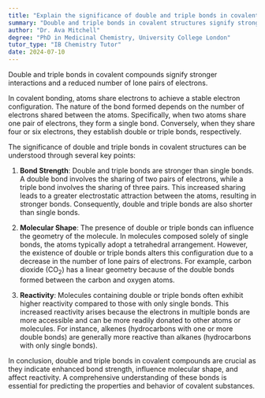 ```yaml
---
title: "Explain the significance of double and triple bonds in covalent structures"
summary: "Double and triple bonds in covalent structures signify stronger bonds and fewer lone pairs of electrons."
author: "Dr. Ava Mitchell"
degree: "PhD in Medicinal Chemistry, University College London"
tutor_type: "IB Chemistry Tutor"
date: 2024-07-10
---
```


Double and triple bonds in covalent compounds signify stronger interactions and a reduced number of lone pairs of electrons.

In covalent bonding, atoms share electrons to achieve a stable electron configuration. The nature of the bond formed depends on the number of electrons shared between the atoms. Specifically, when two atoms share one pair of electrons, they form a single bond. Conversely, when they share four or six electrons, they establish double or triple bonds, respectively.

The significance of double and triple bonds in covalent structures can be understood through several key points:

1. **Bond Strength**: Double and triple bonds are stronger than single bonds. A double bond involves the sharing of two pairs of electrons, while a triple bond involves the sharing of three pairs. This increased sharing leads to a greater electrostatic attraction between the atoms, resulting in stronger bonds. Consequently, double and triple bonds are also shorter than single bonds.

2. **Molecular Shape**: The presence of double or triple bonds can influence the geometry of the molecule. In molecules composed solely of single bonds, the atoms typically adopt a tetrahedral arrangement. However, the existence of double or triple bonds alters this configuration due to a decrease in the number of lone pairs of electrons. For example, carbon dioxide ($\text{CO}_2$) has a linear geometry because of the double bonds formed between the carbon and oxygen atoms.

3. **Reactivity**: Molecules containing double or triple bonds often exhibit higher reactivity compared to those with only single bonds. This increased reactivity arises because the electrons in multiple bonds are more accessible and can be more readily donated to other atoms or molecules. For instance, alkenes (hydrocarbons with one or more double bonds) are generally more reactive than alkanes (hydrocarbons with only single bonds).

In conclusion, double and triple bonds in covalent compounds are crucial as they indicate enhanced bond strength, influence molecular shape, and affect reactivity. A comprehensive understanding of these bonds is essential for predicting the properties and behavior of covalent substances.
    